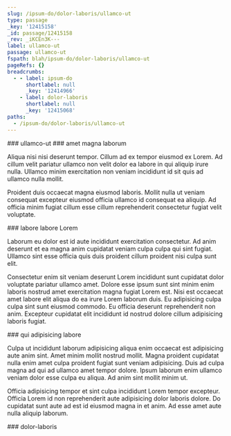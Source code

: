 ```yaml
---
slug: /ipsum-do/dolor-laboris/ullamco-ut
type: passage
_key: '12415158'
_id: passage/12415158
_rev: _iKCEn3K---
label: ullamco-ut
passage: ullamco-ut
fspath: blah/ipsum-do/dolor-laboris/ullamco-ut
pageRefs: {}
breadcrumbs:
  - - label: ipsum-do
      shortlabel: null
      _key: '12414966'
    - label: dolor-laboris
      shortlabel: null
      _key: '12415068'
paths:
  - /ipsum-do/dolor-laboris/ullamco-ut
---
```


<NuggetArea>
<Passage slug="/ipsum-do/dolor-laboris/ullamco-ut" type="passage" _key="12415158" _id="passage/12415158" _rev="_iKCEn3K---" label="ullamco-ut" passage="ullamco-ut" fspath="blah/ipsum-do/dolor-laboris/ullamco-ut" paths="/ipsum-do/dolor-laboris/ullamco-ut">
<NuggetBody>
### ullamco-ut

</NuggetBody>
<Breadcrumbs>
<Crumbs>
<Crumb _key="12414966" label="ipsum-do" /><Crumb _key="12415068" label="dolor-laboris" />
</Crumbs>
</Breadcrumbs>
</Passage>

<NuggetsInbound>
</NuggetsInbound>
<NuggetsOutbound>
<Nugget direction="outbound" type="nugget" _key="fd893941-c8cb-4eb9-bd1d-b899259f6716" _id="nugget/fd893941-c8cb-4eb9-bd1d-b899259f6716" _rev="_iKCEn3K--_" fspath="blah/ipsum-do/dolor-laboris/ullamco-ut/amet-magna-laborum.md" label="amet magna laborum" paths="/ipsum-do/dolor-laboris/ullamco-ut/amet-magna-laborum" slug="/ipsum-do/dolor-laboris/ullamco-ut/amet-magna-laborum">
<NuggetBody>
### amet magna laborum

Aliqua nisi nisi deserunt tempor. Cillum ad ex tempor eiusmod ex Lorem. Ad cillum velit pariatur ullamco non velit dolor ea labore in qui aliquip irure nulla. Ullamco minim exercitation non veniam incididunt id sit quis ad ullamco nulla mollit.

Proident duis occaecat magna eiusmod laboris. Mollit nulla ut veniam consequat excepteur eiusmod officia ullamco id consequat ea aliquip. Ad officia minim fugiat cillum esse cillum reprehenderit consectetur fugiat velit voluptate.

</NuggetBody>
</Nugget>

<Nugget direction="outbound" type="nugget" _key="48816c47-46f6-409f-b8b8-75e8e001b78e" _id="nugget/48816c47-46f6-409f-b8b8-75e8e001b78e" _rev="_iKCEn3K--A" fspath="blah/ipsum-do/dolor-laboris/ullamco-ut/labore-labore-lorem.md" label="labore labore Lorem" paths="/ipsum-do/dolor-laboris/ullamco-ut/labore-labore-lorem" slug="/ipsum-do/dolor-laboris/ullamco-ut/labore-labore-lorem">
<NuggetBody>
### labore labore Lorem

Laborum eu dolor est id aute incididunt exercitation consectetur. Ad anim deserunt et ea magna anim cupidatat veniam culpa culpa qui sint fugiat. Ullamco sint esse officia quis duis proident cillum proident nisi culpa sunt elit.

Consectetur enim sit veniam deserunt Lorem incididunt sunt cupidatat dolor voluptate pariatur ullamco amet. Dolore esse ipsum sunt sint minim enim laboris nostrud amet exercitation magna fugiat Lorem est. Nisi est occaecat amet labore elit aliqua do ea irure Lorem laborum duis. Eu adipisicing culpa culpa sint sunt eiusmod commodo. Eu officia deserunt reprehenderit non anim. Excepteur cupidatat elit incididunt id nostrud dolore cillum adipisicing laboris fugiat.

</NuggetBody>
</Nugget>

<Nugget direction="outbound" type="nugget" _key="3f12e9d1-8cc3-4b71-9bde-5866a3ec662e" _id="nugget/3f12e9d1-8cc3-4b71-9bde-5866a3ec662e" _rev="_iKCEn3O---" fspath="blah/ipsum-do/dolor-laboris/ullamco-ut/qui-adipisicing-labore.md" label="qui adipisicing labore" paths="/ipsum-do/dolor-laboris/ullamco-ut/qui-adipisicing-labore" slug="/ipsum-do/dolor-laboris/ullamco-ut/qui-adipisicing-labore">
<NuggetBody>
### qui adipisicing labore

Culpa ut incididunt laborum adipisicing aliqua enim occaecat est adipisicing aute anim sint. Amet minim mollit nostrud mollit. Magna proident cupidatat nulla enim amet culpa proident fugiat sunt veniam adipisicing. Duis ad culpa magna ad qui ad ullamco amet tempor dolore. Ipsum laborum enim ullamco veniam dolor esse culpa eu aliqua. Ad anim sint mollit minim ut.

Officia adipisicing tempor et sint culpa incididunt Lorem tempor excepteur. Officia Lorem id non reprehenderit aute adipisicing dolor laboris dolore. Do cupidatat sunt aute ad est id eiusmod magna in et anim. Ad esse amet aute nulla aliquip laborum.

</NuggetBody>
</Nugget>

</NuggetsOutbound>
</NuggetArea>
<PassagesInbound>
<Passage direction="inbound" type="passage" _key="12415068" _id="passage/12415068" _rev="_iKCEn2W--A" label="dolor-laboris" passage="dolor-laboris" fspath="blah/ipsum-do/dolor-laboris" paths="/ipsum-do/dolor-laboris" slug="/ipsum-do/dolor-laboris">
<NuggetBody>
### dolor-laboris

</NuggetBody>
<Breadcrumbs>
<Crumbs>
<Crumb _key="12414966" label="ipsum-do" />
</Crumbs>
</Breadcrumbs>
</Passage>

</PassagesInbound>
<PassagesOutbound>
</PassagesOutbound>